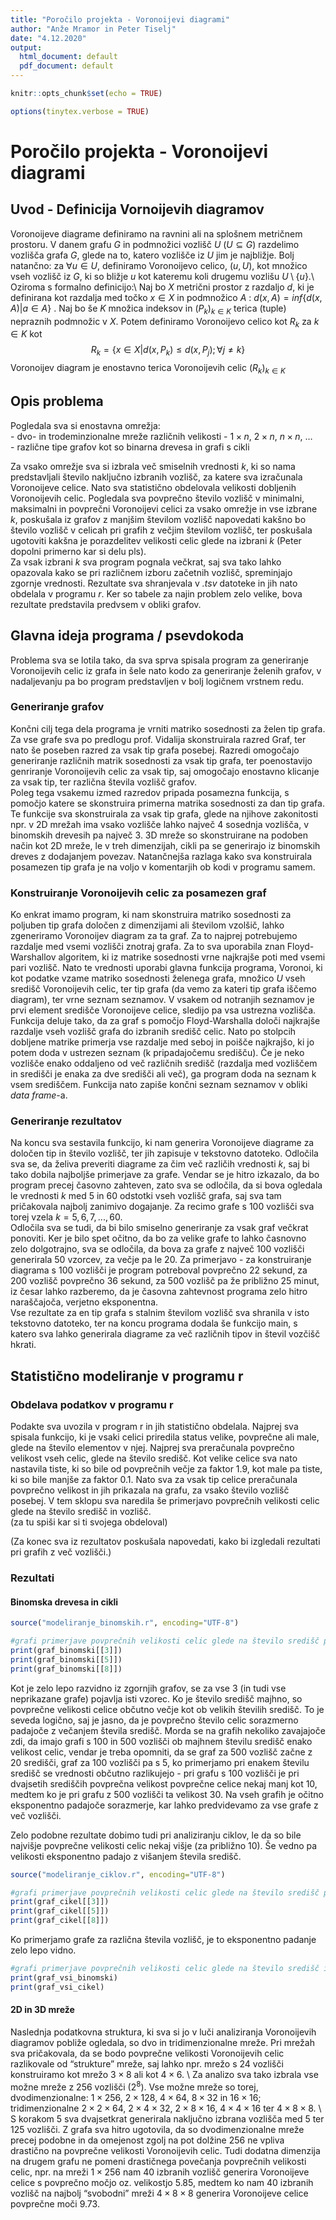 ```yaml
---
title: "Poročilo projekta - Voronoijevi diagrami"
author: "Anže Mramor in Peter Tiselj"
date: "4.12.2020"
output:
  html_document: default
  pdf_document: default
---
```


```r
knitr::opts_chunk$set(echo = TRUE)
```


```r
options(tinytex.verbose = TRUE)
```

# Poročilo projekta - Voronoijevi diagrami

## Uvod - Definicija Vornoijevih diagramov

Voronoijeve diagrame definiramo na ravnini ali na splošnem metričnem prostoru. V danem grafu $G$ in podmnožici vozlišč $U$ ($U \subseteq G$) razdelimo vozlišča grafa $G$, glede na to, katero vozlišče iz $U$ jim je najbližje. Bolj natančno: za $\forall u \in U$, definiramo Voronoijevo celico, $(u, U)$, kot množico vseh vozlišč iz $G$, ki so bližje $u$ kot kateremu koli drugemu vozlišu $U \setminus \{u\}$.\\
Oziroma s formalno definicijo:\\
Naj bo $X$ metrični prostor z razdaljo $d$, ki je definirana kot razdalja med točko $x \in X$ in podmnožico $A$ : $d(x, A) = inf \{d(x, A) | a \in A \}$ . Naj bo še $K$ množica indeksov in $(P_k)_{k \in K}$ terica (tuple) nepraznih podmnožic v $X$. Potem definiramo Voronoijevo celico kot $R_k$ za $k \in K$ kot
$$ R_k = \{ x \in X | d(x,P_{k}) \leq d(x,P_{j}) ; \forall j \neq k \} $$
Voronoijev diagram je enostavno terica Voronoijevih celic $(R_k)_{k \in K}$

## Opis problema

Pogledala sva si enostavna omrežja:  
  -  dvo- in trodeminzionalne mreže različnih velikosti - $1 \times n$, $2 \times n$, $n \times n$, $\dots$  
  -  različne tipe grafov kot so binarna drevesa in grafi s cikli

Za vsako omrežje sva si izbrala več smiselnih vrednosti $k$, ki so nama predstavljali število naključno izbranih vozlišč, za katere sva izračunala Voronoijeve celice. Nato sva statistično obdelovala velikosti dobljenih Voronoijevih celic. Pogledala sva povprečno število vozlišč v minimalni, maksimalni in povprečni Voronoijevi celici za vsako omrežje in vse izbrane $k$, poskušala iz grafov z manjšim številom vozlišč napovedati kakšno bo število vozlišč v celicah pri grafih z večjim številom vozlišč, ter poskušala ugotoviti kakšna je porazdelitev velikosti celic glede na izbrani $k$ (Peter dopolni primerno kar si delu pls).  
Za vsak izbrani $k$ sva program pognala večkrat, saj sva tako lahko opazovala kako se pri različnem izboru začetnih vozlišč, spreminjajo zgornje vrednosti. Rezultate sva shranjevala v *.tsv* datoteke in jih nato obdelala v programu *r*. Ker so tabele za najin problem zelo velike, bova rezultate predstavila predvsem v obliki grafov.

## Glavna ideja programa / psevdokoda

Problema sva se lotila tako, da sva sprva spisala program za generiranje Voronoijevih celic iz grafa in šele nato kodo za generiranje želenih grafov, v nadaljevanju pa bo program predstavljen v bolj logičnem vrstnem redu.

### Generiranje grafov

Končni cilj tega dela programa je vrniti matriko sosednosti za želen tip grafa. Za vse grafe sva po predlogu prof. Vidalija skonstruirala razred Graf, ter nato še poseben razred za vsak tip grafa posebej. Razredi omogočajo generiranje različnih matrik sosednosti za vsak tip grafa, ter poenostavijo genriranje Voronoijevih celic za vsak tip, saj omogočajo enostavno klicanje za vsak tip, ter različna števila vozlišč grafov.  
Poleg tega vsakemu izmed razredov pripada posamezna funkcija, s pomočjo katere se skonstruira primerna matrika sosednosti za dan tip grafa. Te funkcije sva skonstruirala za vsak tip grafa, glede na njihove zakonitosti npr. v 2D mrežah ima vsako vozlišče lahko največ 4 sosednja vozlišča, v binomskih drevesih pa največ 3. 3D mreže so skonstruirane na podoben način kot 2D mreže, le v treh dimenzijah, cikli pa se generirajo iz binomskih dreves z dodajanjem povezav. Natančnejša razlaga kako sva konstruirala posamezen tip grafa je na voljo v komentarjih ob kodi v programu samem.

### Konstruiranje Voronoijevih celic za posamezen graf

Ko enkrat imamo program, ki nam skonstruira matriko sosednosti za poljuben tip grafa določen z dimenzijami ali številom vzolšič, lahko zgeneriramo Voronoijev diagram za ta graf. Za to najprej potrebujemo razdalje med vsemi vozlišči znotraj grafa. Za to sva uporabila znan Floyd-Warshallov algoritem, ki iz matrike sosednosti vrne najkrajše poti med vsemi pari vozlišč. Nato te vrednosti uporabi glavna funkcija programa, Voronoi, ki kot podatke vzame matriko sosednosti želenega grafa, množico $U$ vseh središč Voronoijevih celic, ter tip grafa (da vemo za kateri tip grafa iščemo diagram), ter vrne seznam seznamov. V vsakem od notranjih seznamov je prvi element središče Voronoijeve celice, sledijo pa vsa ustrezna vozlišča.  
Funkcija deluje tako, da za graf s pomočjo Floyd-Warshalla določi najkrajše razdalje vseh vozlišč grafa do izbranih središč celic. Nato po stolpcih dobljene matrike primerja vse razdalje med seboj in poišče najkrajšo, ki jo potem doda v ustrezen seznam (k pripadajočemu središču). Če je neko vozlišče enako oddaljeno od več različnih središč (razdalja med vozliščem in središči je enaka za dve središči ali več), ga program doda na seznam k vsem središčem. Funkcija nato zapiše končni seznam seznamov v obliki *data frame*-a.

### Generiranje rezultatov

Na koncu sva sestavila funkcijo, ki nam generira Voronoijeve diagrame za določen tip in število vozlišč, ter jih zapisuje v tekstovno datoteko. Odločila sva se, da želiva preveriti diagrame za čim več različih vrednosti $k$, saj bi tako dobila najboljše primerjave za grafe. Vendar se je hitro izkazalo, da bo program precej časovno zahteven, zato sva se odločila, da si bova ogledala le vrednosti $k$ med 5 in 60 odstotki vseh vozlišč grafa, saj sva tam pričakovala najbolj zanimivo dogajanje. Za recimo grafe s 100 vozlišči sva torej vzela $k=5, 6, 7, ..., 60$.  
Odločila sva se tudi, da bi bilo smiselno generiranje za vsak graf večkrat ponoviti. Ker je bilo spet očitno, da bo za velike grafe to lahko časnovno zelo dolgotrajno, sva se odločila, da bova za grafe z največ 100 vozlišči generirala 50 vzorcev, za večje pa le 20. Za primerjavo - za konstruiranje diagrama s 100 vozlišči je program potreboval povprečno 22 sekund, za 200 vozlišč povprečno 36 sekund, za 500 vozlišč pa že približno 25 minut, iz česar lahko razberemo, da je časovna zahtevnost programa zelo hitro naraščajoča, verjetno eksponentna.  
Vse rezultate za en tip grafa s stalnim številom vozlišč sva shranila v isto tekstovno datoteko, ter na koncu programa dodala še funkcijo main, s katero sva lahko generirala diagrame za več različnih tipov in števil vozčišč hkrati.

## Statistično modeliranje v programu r

### Obdelava podatkov v programu r

Podakte sva uvozila v program r in jih statistično obdelala. Najprej sva spisala funkcijo, ki je vsaki celici priredila status velike, povprečne ali male, glede na število elementov v njej. Najprej sva preračunala povprečno velikost vseh celic, glede na število središč. Kot velike celice sva nato nastavila tiste, ki so bile od povprečnih večje za faktor 1.9, kot male pa tiste, ki so bile manjše za faktor 0.1. Nato sva za vsak tip celice preračunala povprečno velikost in jih prikazala na grafu, za vsako število vozlišč posebej. V tem sklopu sva naredila še primerjavo povprečnih velikosti celic glede na število središč in vozlišč.  
(za tu spiši kar si ti svojega obdeloval)

(Za konec sva iz rezultatov poskušala napovedati, kako bi izgledali rezultati pri grafih z več vozlišči.)

### Rezultati

#### Binomska drevesa in cikli

```r
source("modeliranje_binomskih.r", encoding="UTF-8")
```

```r
#grafi primerjave povprečnih velikosti celic glede na število središč po vozliščih
print(graf_binomski[[3]])
print(graf_binomski[[5]])
print(graf_binomski[[8]])
```

Kot je zelo lepo razvidno iz zgornjih grafov, se za vse 3 (in tudi vse neprikazane grafe) pojavlja isti vzorec. Ko je število središč majhno, so povprečne velikosti celice občutno večje kot ob velikih številih središč. To je seveda logično, saj je jasno, da je povprečno število celic sorazmerno padajoče z večanjem števila središč. Morda se na grafih nekoliko zavajajoče zdi, da imajo grafi s 100 in 500 vozlišči ob majhnem številu središč enako velikost celic, vendar je treba opomniti, da se graf za 500 vozlišč začne z 20 središči, graf za 100 vozlišči pa s 5, ko primerjamo pri enakem številu središč se vrednosti občutno razlikujejo - pri grafu s 100 vozlišči je pri dvajsetih središčih povprečna velikost povprečne celice nekaj manj kot 10, medtem ko je pri grafu z 500 vozlišči ta velikost 30. Na vseh grafih je očitno eksponentno padajoče sorazmerje, kar lahko predvidevamo za vse grafe z več vozlišči.

Zelo podobne rezultate dobimo tudi pri analiziranju ciklov, le da so bile najvišje povprečne velikosti celic nekaj višje (za približno 10). Še vedno pa velikosti eksponentno padajo z višanjem števila središč.  

```r
source("modeliranje_ciklov.r", encoding="UTF-8")
```

```r
#grafi primerjave povprečnih velikosti celic glede na število središč po vozliščih
print(graf_cikel[[3]])
print(graf_cikel[[5]])
print(graf_cikel[[8]])
```


Ko primerjamo grafe za različna števila vozlišč, je to eksponentno padanje zelo lepo vidno.

```r
#grafi primerjave povprečnih velikosti celic glede na število središč in vseh vozlišč
print(graf_vsi_binomski)
print(graf_vsi_cikel)
```

#### 2D in 3D mreže

Naslednja podatkovna struktura, ki sva si jo v luči analiziranja Voronoijevih diagramov pobliže ogledala, so dvo in tridimenzionalne mreže. Pri mrežah sva pričakovala, da se bodo povprečne velikosti Voronoijevih celic razlikovale od "strukture" mreže, saj lahko npr. mrežo s $24$ vozlišči konstruiramo kot mrežo $3 \times 8$ ali kot $4 \times 6$. \\
Za analizo sva tako izbrala vse možne mreže z $256$ vozlišči ($2^8$). Vse možne mreže so torej, dvodimenzionalne: $1 \times 256$, $2 \times 128$, $4 \times 64$, $8 \times 32$ in $16 \times 16$; tridimenzionalne $2 \times 2 \times 64$, $2 \times 4 \times 32$, $2 \times 8 \times 16$, $4 \times 4 \times 16$ ter $4 \times 8 \times 8$. \\
S korakom $5$ sva dvajsetkrat generirala naključno izbrana vozlišča med $5$ ter $125$ vozlišči. Z grafa sva hitro ugotovila, da so dvodimenzionalne mreže precej podobne in da omejenost zgolj na pot dolžine $256$ ne vpliva drastično na povprečne velikosti Voronoijevih celic. Tudi dodatna dimenzija na drugem grafu ne pomeni drastičnega povečanja povprečnih velikosti celic, npr. na mreži $1 \times 256$ nam $40$ izbranih vozlišč generira Voronoijeve celice s povprečno močjo oz. velikostjo $5.85$, medtem ko nam $40$ izbranih vozlišč na najbolj "svobodni" mreži $4 \times 8 \times 8$ generira Voronoijeve celice povprečne moči $9.73$.